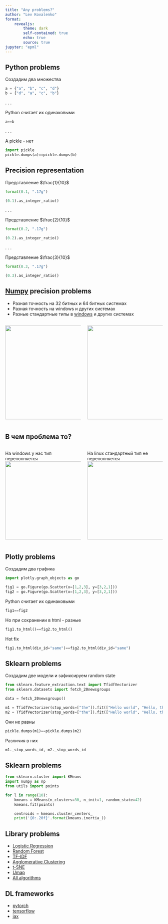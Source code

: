 ```yaml
---
title: "Any problems?"
author: "Lev Kovalenko"
format: 
    revealjs: 
        theme: dark
        self-contained: true
        echo: true
        source: true
jupyter: "epml"
---
```


## Python problems

Создадим два множества
```python
a = {"a", "b", "c", "d"}
b = {"d", "a", "c", "b"}
```

. . .

Python считает их одинаковыми
```python
a==b
```

. . .

А pickle - нет
```python
import pickle
pickle.dumps(a)==pickle.dumps(b)
```

## Precision representation {.scrollable}

Представление $\frac{1}{10}$
```python
format(0.1, ".17g")
```

```python
(0.1).as_integer_ratio()
```

. . .

Представление $\frac{2}{10}$
```python
format(0.2, ".17g")
```
```python
(0.2).as_integer_ratio()
```

. . .

Представление $\frac{3}{10}$
```python
format(0.3, ".17g")
```
```python
(0.3).as_integer_ratio()
```

## [Numpy](https://numpy.org/doc/stable/user/basics.types.html#array-types-and-conversions-between-types){preview-link="true"} precision problems

- Разная точность на 32 битных и 64 битных системах
- Разная точность на windows и других системах
- Разные стандартные типы в [windows](https://learn.microsoft.com/en-us/cpp/c-language/storage-of-basic-types?redirectedfrom=MSDN&view=msvc-170){preview-link="true"} и других системах

:::: {.columns}
 
::: {.column width="50%"}
![](images/win-numpy.PNG){fig-align="center" height="300px"}
 
:::
 
::: {.column width="50%"}
![](images/lin-numpy.PNG){fig-align="center" height="300px"}
:::
::::

## В чем проблема то?
:::: {.columns}
 
::: {.column width="50%"}
На windows у нас тип переполняется
![](images/win-overload.PNG){fig-align="center" height="250px"}
 
:::
 
::: {.column width="50%"}
На linux стандартный тип не переполняется
![](images/lin-overload.PNG){fig-align="center" height="250px"}
:::
::::

## Plotly problems {.scrollable}
Создадим два графика
```python
import plotly.graph_objects as go

fig1 = go.Figure(go.Scatter(x=[1,2,3], y=[3,2,1]))
fig2 = go.Figure(go.Scatter(x=[1,2,3], y=[3,2,1]))
```

Python считает их одинаковыми
```python
fig1==fig2
```

Но при сохранении в html - разные
```python
fig1.to_html()==fig2.to_html()
```
Hot fix
```python
fig1.to_html(div_id="same")==fig2.to_html(div_id="same")
```

## Sklearn problems
Создадим две модели и зафиксируем random state
```python
from sklearn.feature_extraction.text import TfidfVectorizer
from sklearn.datasets import fetch_20newsgroups

data = fetch_20newsgroups()

m1 = TfidfVectorizer(stop_words=["the"]).fit(["Hello world", "Hello, the"])
m2 = TfidfVectorizer(stop_words=["the"]).fit(["Hello world", "Hello, the"])
```

Они не равны
```python
pickle.dumps(m1)==pickle.dumps(m2)
```
Различия в них
```python
m1._stop_words_id, m2._stop_words_id
```

## Sklearn problems

```python
from sklearn.cluster import KMeans
import numpy as np
from utils import points

for l in range(10):
    kmeans = KMeans(n_clusters=30, n_init=1, random_state=42)
    kmeans.fit(points)

    centroids = kmeans.cluster_centers_
    print('{0:.20f}'.format(kmeans.inertia_))
```

## Library problems {.scrollable}

- [Logistic Regression](https://github.com/scikit-learn/scikit-learn/issues/24615){preview-link="true"}
- [Random Forest](https://github.com/scikit-learn/scikit-learn/issues/7366){preview-link="true"}
- [TF-IDF](https://github.com/scikit-learn/scikit-learn/issues/18669){preview-link="true"}
- [Agglomerative Clustering](https://github.com/scikit-learn/scikit-learn/issues/16920){preview-link="true"}
- [t-SNE](https://github.com/scikit-learn/scikit-learn/issues/16986){preview-link="true"}
- [Umap](https://umap-learn.readthedocs.io/en/latest/reproducibility.html){preview-link="true"}
- [All algorithms](https://github.com/scikit-learn/scikit-learn/issues/7139){preview-link="true"}

## DL frameworks

- [pytorch](https://pytorch.org/docs/stable/notes/randomness.html){preview-link="true"}
- [tensorflow](https://www.tensorflow.org/versions/r2.8/api_docs/python/tf/config/experimental/enable_op_determinism){preview-link="true"}
- [jax](https://github.com/google/jax/discussions/10674)

